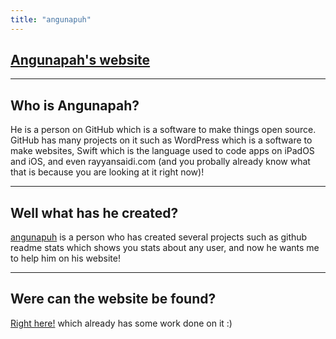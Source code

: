 ```yaml
---
title: "angunapuh"
---
```


<Nav act={7} />
<Head> 
    <title>rayyansaidi.com</title>
    <html lang="en" />
</Head>

# [Angunapah's website](https://angunapuh.github.io/)

---

## Who is Angunapah?

He is a person on GitHub which is a software to make things open source. GitHub has many projects on it such as WordPress which is a software to make websites, Swift which is the language used to code apps on iPadOS and iOS, and even rayyansaidi.com (and you probally already know what that is because you are looking at it right now)!

---

## Well what has he created?

[angunapuh](https://github.com/angunapuh/) is a person who has created several projects such as github readme stats which shows you stats about any user, and now he wants me to help him on his website!

---

## Were can the website be found?

[Right here!](https://angunapuh.github.io/) which already has some work done on it :)
